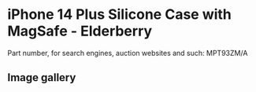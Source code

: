
# iPhone 14 Plus Silicone Case with MagSafe - Elderberry

Part number, for search engines, auction websites and such: MPT93ZM/A

## Image gallery

<div style={{ width: "768px" }}>
  <GalleryComponent
    images={[
      {
        original: "/everysource/MPT93.png",
        thumbnail: "/everypreview/MPT93.png",
      },
      {
        original: "/everysource/MPT93_AV1.png",
        thumbnail: "/everypreview/MPT93_AV1.png",
      },
      {
        original: "/everysource/MPT93_AV2.png",
        thumbnail: "/everypreview/MPT93_AV2.png",
      },
      {
        original: "/everysource/MPT93_AV3.png",
        thumbnail: "/everypreview/MPT93_AV3.png",
      },
      {
        original: "/everysource/MPT93_AV4.png",
        thumbnail: "/everypreview/MPT93_AV4.png",
      }
    ]}
  />
</div>